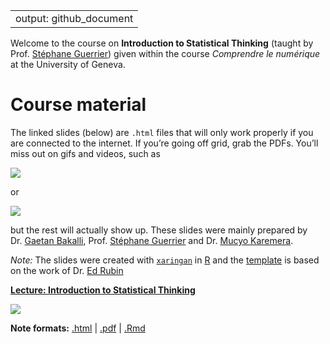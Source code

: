 
---
output: github_document
---

Welcome to the course on **Introduction to Statistical Thinking** (taught by Prof. [Stéphane Guerrier](https://stephaneguerrier.com/)) given within the course *Comprendre le numérique* at the University of Geneva.

# Course material

The linked slides (below) are `.html` files that will only work properly if you are connected to the internet. If you're going off grid, grab the PDFs. You'll miss out on gifs and videos, such as

![](GIF/sample_clt2.gif)

or

![](GIF/trump_ts.gif)

but the rest will actually show up. These slides were mainly prepared by Dr. [Gaetan Bakalli](https://gaetanbakalli.com/), Prof. [Stéphane Guerrier](https://stephaneguerrier.com/) and Dr. [Mucyo Karemera](https://mucyo.net/).

*Note:* The slides were created with [`xaringan`](https://github.com/yihui/xaringan/wiki) in [R](cran.r-project.org) and the [template](https://github.com/edrubin/EC607S20) is based on the work of Dr. [Ed Rubin](https://edrub.in)


**[Lecture: Introduction to Statistical Thinking ](https://raw.githack.com/gaetanbakalli/StatThinking/main/slides.html)**
 
[![ ](pics/title.png)](https://raw.githack.com/gaetanbakalli/StatThinking/main/slides.html)

**Note formats:** [.html](https://raw.githack.com/gaetanbakalli/StatThinking/main/slides.html) |
[.pdf](https://raw.githack.com/gaetanbakalli/StatThinking/main/slides.pdf) |
[.Rmd](https://raw.githack.com/gaetanbakalli/StatThinking/main/slides.Rmd)
